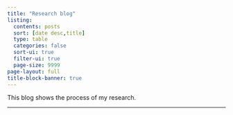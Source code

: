 ```yaml
---
title: "Research blog"
listing:
  contents: posts
  sort: [date desc,title]
  type: table
  categories: false
  sort-ui: true
  filter-ui: true
  page-size: 9999
page-layout: full
title-block-banner: true
---
```


This blog shows the process of my research.

---